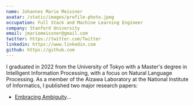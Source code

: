 ```yaml
---
name: Johannes Mario Meissner
avatar: /static/images/profile-photo.jpeg
occupation: Full Stack and Machine Learning Engineer
company: Stanford University
email: jmariomeissner@gmail.com
twitter: https://twitter.com/Twitter
linkedin: https://www.linkedin.com
github: https://github.com
---
```


I graduated in 2022 from the University of Tokyo with a Master's degree in Intelligent Information Processing, with a focus on Natural Language Processing. As a member of the Aizawa Laboratory at the National Institute of Informatics, I published two major research papers:

- [Embracing Ambiguity](blabka)...

